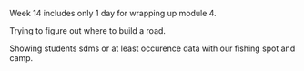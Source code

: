 Week 14 includes only 1 day for wrapping up module 4.

Trying to figure out where to build a road.

Showing students sdms or at least occurence data with our fishing spot and camp.
